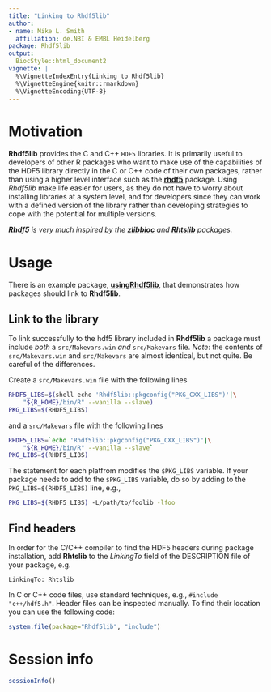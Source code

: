 ```yaml
---
title: "Linking to Rhdf5lib"
author:
- name: Mike L. Smith
  affiliation: de.NBI & EMBL Heidelberg
package: Rhdf5lib
output:
  BiocStyle::html_document2
vignette: |
  %\VignetteIndexEntry{Linking to Rhdf5lib}
  %\VignetteEngine{knitr::rmarkdown}
  %\VignetteEncoding{UTF-8}
---
```

# Motivation

**Rhdf5lib** provides the C and C++ `HDF5` libraries. It is primarily useful to developers of other R packages who want to make use of the capabilities of the HDF5 library directly in the C or C++ code of their own packages, rather than using a higher level interface such as the [**rhdf5**](http://bioconductor.org/packages/rhdf5/) package.  Using *Rhdf5lib* make life easier for users, as they do not have to worry about installing libraries at a system level, and for developers since they can work with a defined version of the library rather than developing strategies to cope with the potential for multiple versions.

***Rhdf5** is very much inspired by the [**zlibbioc**](http://bioconductor.org/packages/zlibbioc/) and [**Rhtslib**](http://bioconductor.org/packages/Rhtslib/) packages.*

# Usage

There is an example package,
[**usingRhdf5lib**](https://github.com/grimbough/usingRhdf5lib), that
demonstrates how packages should link to **Rhdf5lib**.

## Link to the library

To link successfully to the hdf5 library included in **Rhdf5lib** a package must include *both* a `src/Makevars.win` *and* `src/Makevars` file.  *Note*: the contents of `src/Makevars.win` and `src/Makevars` are almost identical, but not quite. Be careful of the differences.

Create a `src/Makevars.win` file with the following lines

```bash
RHDF5_LIBS=$(shell echo 'Rhdf5lib::pkgconfig("PKG_CXX_LIBS")'|\
    "${R_HOME}/bin/R" --vanilla --slave)
PKG_LIBS=$(RHDF5_LIBS)
```

and a `src/Makevars` file with the following lines

```bash
RHDF5_LIBS=`echo 'Rhdf5lib::pkgconfig("PKG_CXX_LIBS")'|\
    "${R_HOME}/bin/R" --vanilla --slave`
PKG_LIBS=$(RHDF5_LIBS)
```

The statement for each platfrom modifies the `$PKG_LIBS` variable. If
your package needs to add to the `$PKG_LIBS` variable, do so by adding
to the `PKG_LIBS=$(RHDF5_LIBS)` line, e.g.,

```bash
PKG_LIBS=$(RHDF5_LIBS) -L/path/to/foolib -lfoo
```

## Find headers

In order for the C/C++ compiler to find the HDF5 headers during package installation, add **Rhtslib** to the *LinkingTo* field of the DESCRIPTION file of your package, e.g.

    LinkingTo: Rhtslib

In C or C++ code files, use standard techniques, e.g., `#include "c++/hdf5.h"`. Header files can be inspected manually.  To find their location you can use the following code:

```R
system.file(package="Rhdf5lib", "include")
```

# Session info {.unnumbered}

```r
sessionInfo()
```
